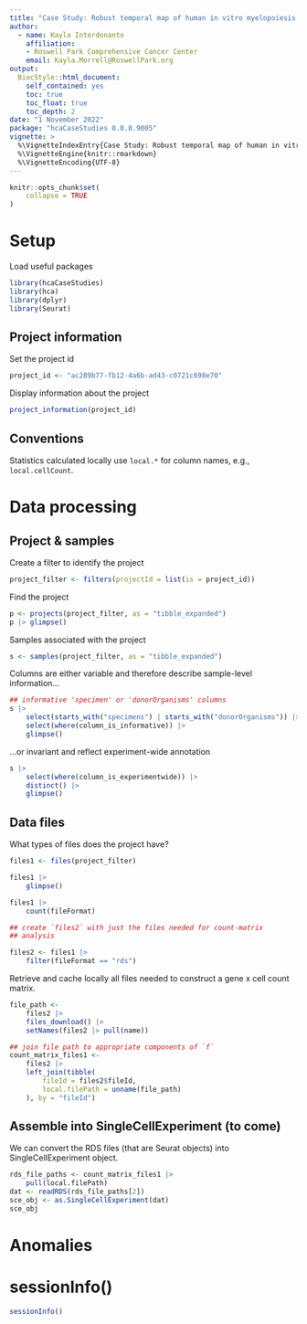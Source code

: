 ```yaml
---
title: "Case Study: Robust temporal map of human in vitro myelopoiesis using single-cell genomics"
author:
  - name: Kayla Interdonanto
    affiliation:
    - Roswell Park Comprehensive Cancer Center
    email: Kayla.Morrell@RoswellPark.org
output:
  BiocStyle::html_document:
    self_contained: yes
    toc: true
    toc_float: true
    toc_depth: 2
date: "1 November 2022"
package: "hcaCaseStudies 0.0.0.9005"
vignette: >
  %\VignetteIndexEntry{Case Study: Robust temporal map of human in vitro myelopoiesis using single-cell genomics }
  %\VignetteEngine{knitr::rmarkdown}
  %\VignetteEncoding{UTF-8}
---
```


```r
knitr::opts_chunk$set(
    collapse = TRUE
)
```

# Setup

Load useful packages

```r
library(hcaCaseStudies)
library(hca)
library(dplyr)
library(Seurat)
```

## Project information

Set the project id

```r
project_id <- "ac289b77-fb12-4a6b-ad43-c0721c698e70"
```

Display information about the project

```r
project_information(project_id)
```

## Conventions

Statistics calculated locally use `local.*` for column names, e.g.,
`local.cellCount`.

# Data processing

## Project & samples

Create a filter to identify the project

```r
project_filter <- filters(projectId = list(is = project_id))
```

Find the project

```r
p <- projects(project_filter, as = "tibble_expanded")
p |> glimpse()
```

Samples associated with the project

```r
s <- samples(project_filter, as = "tibble_expanded")
```

Columns are either variable and therefore describe sample-level
information...

```r
## informative 'specimen' or 'donorOrganisms' columns
s |>
    select(starts_with("specimens") | starts_with("donorOrganisms")) |>
    select(where(column_is_informative)) |>
    glimpse()
```

...or invariant and reflect experiment-wide annotation

```r
s |>
    select(where(column_is_experimentwide)) |>
    distinct() |>
    glimpse()
```

## Data files

What types of files does the project have?

```r
files1 <- files(project_filter)

files1 |>
    glimpse()

files1 |>
    count(fileFormat)

## create `files2` with just the files needed for count-matrix
## analysis

files2 <- files1 |>
    filter(fileFormat == "rds")
```

Retrieve and cache locally all files needed to construct a gene x cell
count matrix.

```r
file_path <-
    files2 |>
    files_download() |>
    setNames(files2 |> pull(name))

## join file path to appropriate components of `f`
count_matrix_files1 <-
    files2 |>
    left_join(tibble(
        fileId = files2$fileId,
        local.filePath = unname(file_path)
    ), by = "fileId")
```

## Assemble into SingleCellExperiment (to come)

We can convert the RDS files (that are Seurat objects) into SingleCellExperiment
object.

```r
rds_file_paths <- count_matrix_files1 |>
    pull(local.filePath)
dat <- readRDS(rds_file_paths[2])
sce_obj <- as.SingleCellExperiment(dat)
sce_obj
```

# Anomalies

# sessionInfo() {.unnumbered}

```r
sessionInfo()
```
